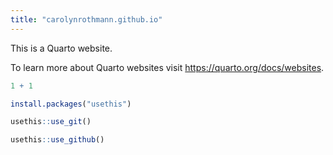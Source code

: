 ```yaml
---
title: "carolynrothmann.github.io"
---
```


This is a Quarto website.

To learn more about Quarto websites visit <https://quarto.org/docs/websites>.

```r
1 + 1
```

```r
install.packages("usethis")
```

```r
usethis::use_git()
```

```r
usethis::use_github()
```
